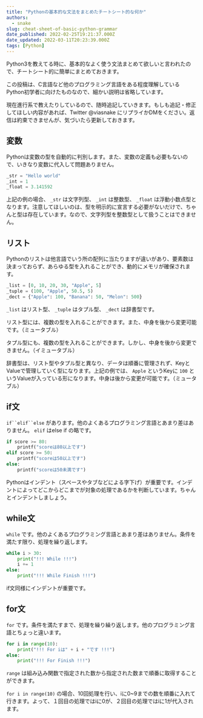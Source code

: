```yaml
---
title: "Pythonの基本的な文法をまとめたチートシート的な何か"
authors:
  - snake
slug: cheat-sheet-of-basic-python-grammar
date_published: 2022-02-25T19:21:37.000Z
date_updated: 2022-03-11T20:23:39.000Z
tags: [Python]
---
```


Python3を教えてる時に、基本的なよく使う文法まとめて欲しいと言われたので、チートシート的に簡単にまとめておきます。

この投稿は、C言語など他のプログラミング言語をある程度理解しているPython初学者に向けたものなので、細かい説明は省略しています。

現在進行系で教えたりしているので、随時追記していきます。もしも追記・修正してほしい内容があれば、Twitter @viasnake にリプライかDMをください。返信は約束できませんが、気づいたら更新しておきます。

## 変数

Pythonは変数の型を自動的に判別します。また、変数の定義も必要もないので、いきなり変数に代入して問題ありません。

```Python
_str = "Hello world"
_int = 1
_float = 3.141592
```

上記の例の場合、 `_str` は文字列型、 `_int` は整数型、 `_float` は浮動小数点型となります。注意してほしいのは、型を明示的に宣言する必要がないだけで、ちゃんと型は存在しています。なので、文字列型を整数型として扱うことはできません。

## リスト

Pythonのリストは他言語でいう所の配列に当たりますが違いがあり、要素数は決まっておらず、あらゆる型を入れることができ、動的にメモリが確保されます。

```Python
_list = [0, 10, 20, 30, "Apple", 5]
_tuple = (100, "Apple", 50.5, 5)
_dect = {"Apple": 100, "Banana": 50, "Melon": 500}

```

`_list` はリスト型、 `_tuple` はタプル型、 `_dect` は辞書型です。

リスト型には、複数の型を入れることができます。また、中身を後から変更可能です。（ミュータブル）

タプル型にも、複数の型を入れることができます。しかし、中身を後から変更できません。（イミュータブル）

辞書型は、リスト型やタプル型と異なり、データは順番に管理されず、KeyとValueで管理していく型になります。上記の例では、 `Apple` というKeyに `100` というValueが入っている形になります。中身は後から変更が可能です。（ミュータブル）

## if文

`if``elif``else` があります。他のよくあるプログラミング言語とあまり差はありません。 `elif` はelse if の略です。

```Python
if score >= 80:
	printf("scoreは80以上です")
elif score >= 50:
	printf("scoreは50以上です")
else:
	printf("scoreは50未満です")
```

Pythonはインデント（スペースやタブなどによる字下げ）が重要です。インデントによってどこからどこまでが対象の処理であるかを判断しています。ちゃんとインデントしましょう。

## while文

`while` です。他のよくあるプログラミング言語とあまり差はありません。条件を満たす限り、処理を繰り返します。

```Python
while i > 30:
	print("!!! While !!!")
	i += 1
else:
	print("!!! While Finish !!!")

```

if文同様にインデントが重要です。

## for文

`for` です。条件を満たすまで、処理を繰り繰り返します。他のプログラミング言語とちょっと違います。

```Python
for i in range(10):
	print("!!! For iは" + i + "です !!!")
else:
	print("!!! For Finish !!!")
```

`range` は組み込み関数で指定された数から指定された数まで順番に取得することができます。

`for i in range(10)` の場合、10回処理を行い、iに0~9までの数を順番に入れて行きます。よって、１回目の処理ではiに0が、２回目の処理ではiに1が代入されます。
